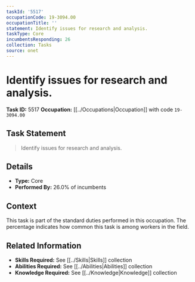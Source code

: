 ```yaml
---
taskId: '5517'
occupationCode: 19-3094.00
occupationTitle: ''
statement: Identify issues for research and analysis.
taskType: Core
incumbentsResponding: 26
collection: Tasks
source: onet
---
```

# Identify issues for research and analysis.

**Task ID:** 5517
**Occupation:** [[../Occupations|Occupation]] with code `19-3094.00`

## Task Statement

> Identify issues for research and analysis.

## Details

- **Type:** Core
- **Performed By:** 26.0% of incumbents

## Context

This task is part of the standard duties performed in this occupation. The percentage indicates how common this task is among workers in the field.

## Related Information

- **Skills Required:** See [[../Skills|Skills]] collection
- **Abilities Required:** See [[../Abilities|Abilities]] collection
- **Knowledge Required:** See [[../Knowledge|Knowledge]] collection

